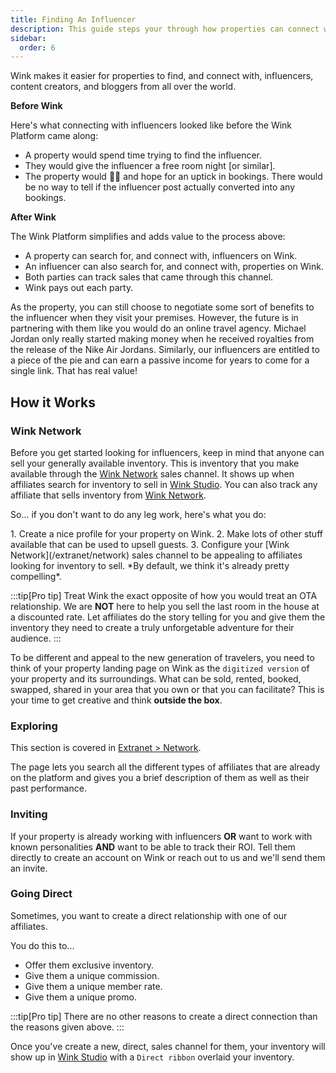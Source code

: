 ```yaml
---
title: Finding An Influencer
description: This guide steps your through how properties can connect with influencers and all other types of affiliates on Wink.
sidebar:
  order: 6
---
```



Wink makes it easier for properties to find, and connect with, influencers, content creators, and bloggers from all over the world.

**Before Wink**

Here's what connecting with influencers looked like before the Wink Platform came along:

- A property would spend time trying to find the influencer.
- They would give the influencer a free room night [or similar].
- The property would 🤞🏻 and hope for an uptick in bookings. There would be no way to tell if the influencer post actually converted into any bookings.

**After Wink**

The Wink Platform simplifies and adds value to the process above:

- A property can search for, and connect with, influencers on Wink.
- An influencer can also search for, and connect with, properties on Wink.
- Both parties can track sales that came through this channel.
- Wink pays out each party.

As the property, you can still choose to negotiate some sort of benefits to the influencer when they visit your premises. 
However, the future is in partnering with them like you would do an online travel agency. 
Michael Jordan only really started making money when he received royalties from the release of the Nike Air Jordans. 
Similarly, our influencers are entitled to a piece of the pie and can earn a passive income for years to come for a single link. That has real value!

## How it Works

### Wink Network

Before you get started looking for influencers, keep in mind that anyone can sell your generally available inventory. 
This is inventory that you make available through the [Wink Network](/extranet/network) sales channel. 
It shows up when affiliates search for inventory to sell in [Wink Studio](/studio/what-is-studio).
You can also track any affiliate that sells inventory from [Wink Network](/extranet/network).

So... if you don't want to do any leg work, here's what you do:

<Steps>
1. Create a nice profile for your property on Wink.
2. Make lots of other stuff available that can be used to upsell guests.
3. Configure your [Wink Network](/extranet/network) sales channel to be appealing to affiliates looking for inventory to sell. *By default, we think it's already pretty compelling*.
</Steps>

:::tip[Pro tip]
Treat Wink the exact opposite of how you would treat an OTA relationship. We are **NOT** here to help you sell the last room in the house at a discounted rate.
Let affiliates do the story telling for you and give them the inventory they need to create a truly unforgetable adventure for their audience.
:::

To be different and appeal to the new generation of travelers, you need to think of your property landing page on Wink as the `digitized version` of your property and its surroundings.
What can be sold, rented, booked, swapped, shared in your area that you own or that you can facilitate? This is your time to get creative and think **outside the box**.

### Exploring

This section is covered in [Extranet > Network](/extranet/network/#explore-network).

The page lets you search all the different types of affiliates that are already on the platform and gives you a brief description of them as well as their past performance.

### Inviting

If your property is already working with influencers **OR** want to work with known personalities **AND** want to be able to track their ROI. 
Tell them directly to create an account on Wink or reach out to us and we'll send them an invite.

### Going Direct

Sometimes, you want to create a direct relationship with one of our affiliates.

You do this to...

- Offer them exclusive inventory.
- Give them a unique commission.
- Give them a unique member rate.
- Give them a unique promo.

:::tip[Pro tip]
There are no other reasons to create a direct connection than the reasons given above.
:::

Once you've create a new, direct, sales channel for them, your inventory will show up in [Wink Studio](/studio/what-is-studio) with a `Direct ribbon` overlaid your inventory.